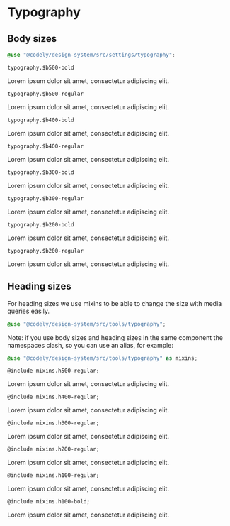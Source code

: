 
<Meta title="Styles/Typography" />

# Typography

## Body sizes

```scss
@use "@codely/design-system/src/settings/typography";
```

`typography.$b500-bold`

<div className="b500-bold">Lorem ipsum dolor sit amet, consectetur adipiscing elit.</div>

`typography.$b500-regular`

<div className="b500-regular">Lorem ipsum dolor sit amet, consectetur adipiscing elit.</div>

`typography.$b400-bold`

<div className="b400-bold">Lorem ipsum dolor sit amet, consectetur adipiscing elit.</div>

`typography.$b400-regular`

<div className="b400-regular">Lorem ipsum dolor sit amet, consectetur adipiscing elit.</div>

`typography.$b300-bold`

<div className="b300-bold">Lorem ipsum dolor sit amet, consectetur adipiscing elit.</div>

`typography.$b300-regular`

<div className="b300-regular">Lorem ipsum dolor sit amet, consectetur adipiscing elit.</div>

`typography.$b200-bold`

<div className="b200-bold">Lorem ipsum dolor sit amet, consectetur adipiscing elit.</div>

`typography.$b200-regular`

<div className="b200-regular">Lorem ipsum dolor sit amet, consectetur adipiscing elit.</div>

## Heading sizes

For heading sizes we use mixins to be able to change the size with media queries easily.

```scss
@use "@codely/design-system/src/tools/typography";
```

Note: if you use body sizes and heading sizes in the same component the namespaces clash, so you can use an alias, for example:

```scss
@use "@codely/design-system/src/tools/typography" as mixins;
```

`@include mixins.h500-regular;`

<div className="h500-regular">Lorem ipsum dolor sit amet, consectetur adipiscing elit.</div>

`@include mixins.h400-regular;`

<div className="h400-regular">Lorem ipsum dolor sit amet, consectetur adipiscing elit.</div>

`@include mixins.h300-regular;`

<div className="h300-regular">Lorem ipsum dolor sit amet, consectetur adipiscing elit.</div>

`@include mixins.h200-regular;`

<div className="h200-regular">Lorem ipsum dolor sit amet, consectetur adipiscing elit.</div>

`@include mixins.h100-regular;`

<div className="h100-regular">Lorem ipsum dolor sit amet, consectetur adipiscing elit.</div>

`@include mixins.h100-bold;`

<div className="h100-bold">Lorem ipsum dolor sit amet, consectetur adipiscing elit.</div>
